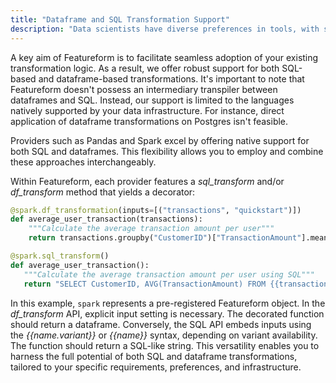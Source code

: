```yaml
---
title: "Dataframe and SQL Transformation Support"
description: "Data scientists have diverse preferences in tools, with some favoring SQL while others lean towards Dataframes. Featureform transformations also exhibit varying compatibility with each API, often influenced by underlying data infrastructure like Postgres, which may support only one of the two."
---
```


A key aim of Featureform is to facilitate seamless adoption of your existing transformation logic. As a result, we offer robust support for both SQL-based and dataframe-based transformations. It's important to note that Featureform doesn't possess an intermediary transpiler between dataframes and SQL. Instead, our support is limited to the languages natively supported by your data infrastructure. For instance, direct application of dataframe transformations on Postgres isn't feasible.

Providers such as Pandas and Spark excel by offering native support for both SQL and dataframes. This flexibility allows you to employ and combine these approaches interchangeably.

Within Featureform, each provider features a *sql_transform* and/or *df_transform* method that yields a decorator:

```python
@spark.df_transformation(inputs=[("transactions", "quickstart")])
def average_user_transaction(transactions):
    """Calculate the average transaction amount per user"""
    return transactions.groupby("CustomerID")["TransactionAmount"].mean()

@spark.sql_transform()
def average_user_transaction():
   """Calculate the average transaction amount per user using SQL"""
   return "SELECT CustomerID, AVG(TransactionAmount) FROM {{transactions.quickstart}} GROUP BY CustomerID"
```

In this example, `spark` represents a pre-registered Featureform object. In the *df_transform* API, explicit input setting is necessary. The decorated function should return a dataframe. Conversely, the SQL API embeds inputs using the *{{name.variant}}* or *{{name}}* syntax, depending on variant availability. The function should return a SQL-like string. This versatility enables you to harness the full potential of both SQL and dataframe transformations, tailored to your specific requirements, preferences, and infrastructure.
